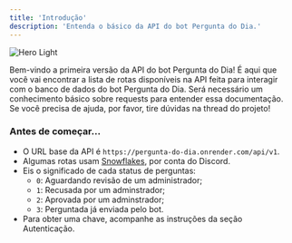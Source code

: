 ```yaml
---
title: 'Introdução'
description: 'Entenda o básico da API do bot Pergunta do Dia.'
---
```


<img
  className="mx-auto h-40"
  src="/assets/logo-with-background.png"
  alt="Hero Light"
/>

Bem-vindo a primeira versão da API do bot Pergunta do Dia! É aqui que você vai encontrar a lista de rotas disponíveis na API feita para interagir com o banco de dados do bot Pergunta do Dia. Será necessário um conhecimento básico sobre requests para entender essa documentação. Se você precisa de ajuda, por favor, tire dúvidas na thread do projeto! 

### Antes de começar...

- O URL base da API é `https://pergunta-do-dia.onrender.com/api/v1`.
- Algumas rotas usam [Snowflakes](https://discord.com/developers/docs/reference#snowflakes), por conta do Discord.
- Eis o significado de cada status de perguntas:
  - `0`: Aguardando revisão de um administrador;
  - `1`: Recusada por um adminstrador; 
  - `2`: Aprovada por um adminstrador; 
  - `3`: Perguntada já enviada pelo bot.
- Para obter uma chave, acompanhe as instruções da seção Autenticação.